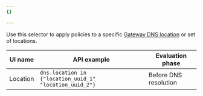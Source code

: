 ```yaml
---
{}

---
```


Use this selector to apply policies to a specific [Gateway DNS location](/cloudflare-one/connections/connect-devices/agentless/dns/locations/) or set of locations.

| UI name  | API example                                             | Evaluation phase      |
| -------- | ------------------------------------------------------- | --------------------- |
| Location | `dns.location in {"location_uuid_1" "location_uuid_2"}` | Before DNS resolution |
